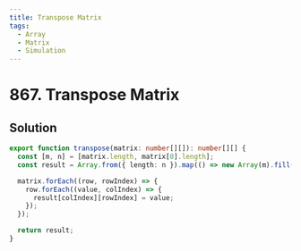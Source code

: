 ```yaml
---
title: Transpose Matrix
tags:
  - Array
  - Matrix
  - Simulation
---
```


# 867. Transpose Matrix

<Badges>
  <LevelBadge level="easy" />
  <TopicBadge name="Array" slug="array" />
  <TopicBadge name="Matrix" slug="matrix" />
  <TopicBadge name="Simulation" slug="simulation" />
</Badges>

## Solution

```typescript filename="solution.ts" copy
export function transpose(matrix: number[][]): number[][] {
  const [m, n] = [matrix.length, matrix[0].length];
  const result = Array.from({ length: n }).map(() => new Array(m).fill(undefined));

  matrix.forEach((row, rowIndex) => {
    row.forEach((value, colIndex) => {
      result[colIndex][rowIndex] = value;
    });
  });

  return result;
}
```

<ProblemLink
  codingSite="leetcode"
  href="https://leetcode.com/problems/transpose-matrix/"
  title="Transpose Matrix"
/>

